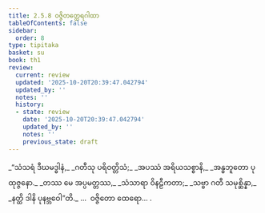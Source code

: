 ```yaml
---
title: 2.5.8 ဝဇ္ဇိတတ္ထေရဂါထာ
tableOfContents: false
sidebar:
  order: 8
type: tipitaka
basket: su
book: th1
review:
  current: review
  updated: '2025-10-20T20:39:47.042794'
  updated_by: ''
  notes: ''
  history:
  - state: review
    date: '2025-10-20T20:39:47.042794'
    updated_by: ''
    notes: ''
    previous_state: draft
---
```



<DynamicBreadcrumb />


<ReviewStatus review={frontmatter.review} showDetails={true} />

<HypothesisAnnotation frontmatter={frontmatter} />

<Division number="215" book="th1" e="ch" v="19" p="261">

<Paragraph number="423" type="verses" book="th1">
_“သံသရံ ဒီဃမဒ္ဓါနံ,_  
_ဂတီသု ပရိဝတ္တိသံ;_  
_အပဿံ အရိယသစ္စာနိ,_  
_အန္ဓဘူတော ပုထုဇ္ဇနော._  

</Paragraph>

</Division>
<Division number="216" book="th1" e="ch" v="19" p="261">

<Paragraph number="424" type="verses" book="th1">
_တဿ မေ အပ္ပမတ္တဿ,_  
_သံသာရာ ဝိနဠီကတာ;_  
_သဗ္ဗာ ဂတီ သမုစ္ဆိန္နာ,_  
_နတ္ထိ ဒါနိ ပုနဗ္ဘဝေါ”တိ._  


</Paragraph>
</Division>

<Paragraph number="425" type="center" book="th1">
…  ဝဇ္ဇိတော ထေရော… .
</Paragraph>